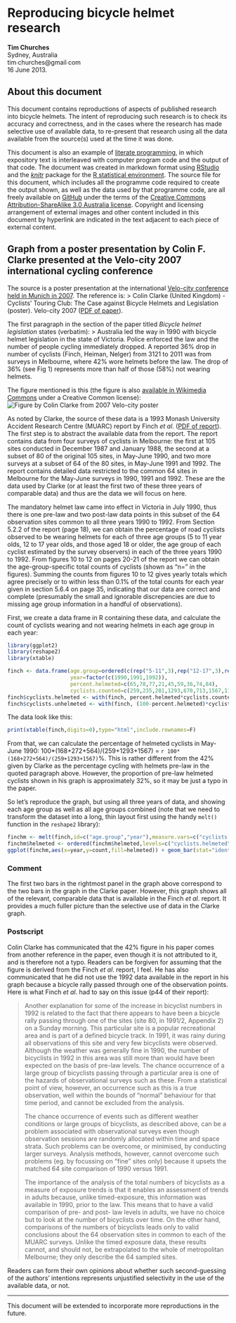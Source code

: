 Reproducing bicycle helmet research
===================================
**Tim Churches**  
Sydney, Australia  
tim∙churches@gmail∙com  
16 June 2013.

About this document
-------------------
This document contains reproductions of aspects of published research into bicycle helmets. The intent of reproducing such research is to check its accuracy and correctness, and in the cases where the research has made selective use of available data, to re-present that research using all the data available from the source(s) used at the time it was done.

This document is also an example of [literate programming](http://en.wikipedia.org/wiki/Literate_programming), in which expository text is interleaved with computer program code and the output of that code. The document was created in markdown format using [RStudio](http://www.rstudio.com) and the [_knitr_](http://yihui.name/knitr/) package for the [R statistical environment](http://www.r-project.org). The source file for this document, which includes all the programme code required to create the output shown, as well as the data used by that programme code, are all freely available on [GitHub](https://github.com/timchurches/meta-analyses/blob/master/benefits-of-reproducible-research/reproducing-bicycle-helmet-research.Rmd) under the terms of the [Creative Commons Attribution-ShareAlike 3.0 Australia license](http://http://creativecommons.org/licenses/by-sa/3.0/au/). Copyright and licensing arrangement of external images and other content included in this document by hyperlink are indicated in the text adjacent to each piece of external content. 

Graph from a poster presentation by Colin F. Clarke presented at the Velo-city 2007 international cycling conference
--------------------------------------------------------------------------------------------------------------------
The source is a poster presentation at the international [Velo-city conference held in Munich in 2007](http://www.nationaler-radverkehrsplan.de/eu-bund-laender/eu/velocity/schedule.phtml). The reference is:
> Colin Clarke (United Kingdom) - Cyclists' Touring Club: The Case against Bicycle Helmets and Legislation (poster). Velo-city 2007 ([PDF of paper](http://www.nationaler-radverkehrsplan.de/eu-bund-laender/eu/velocity/presentations/velocity2007_pp_17c_long_public.pdf)). 

The first paragraph in the section of the paper titled _Bicycle helmet legislation_ states (verbatim):
> Australia led the way in 1990 with bicycle helmet legislation in the state of Victoria. Police enforced the law and the number of people cycling immediately dropped. A reported 36% drop in number of cyclists (Finch, Heiman, Nelger) from 3121 to 2011 was from surveys in Melbourne, where 42% wore helmets before the law. The drop of 36% (see Fig 1) represents more than half of those (58%) not wearing helmets. 

The figure mentioned is this (the figure is also [available in Wikimedia Commons](http://en.wikipedia.org/wiki/File:36%25_reduction_in_cycling_Melbourne.jpg) under a Creative Common license):
![Figure by Colin Clarke from 2007 Velo-city poster](http://upload.wikimedia.org/wikipedia/commons/thumb/3/35/36%25_reduction_in_cycling_Melbourne.jpg/800px-36%25_reduction_in_cycling_Melbourne.jpg)

As noted by Clarke, the source of these data is a 1993 Monash University Accident Research Centre (MUARC) report by Finch _et al_. ([PDF of report](http://www.monash.edu.au/miri/research/reports/muarc045.pdf)). The first step is to abstract the available data from the report. The report contains data from four surveys of cyclists in Melbourne: the first at 105 sites conducted in December 1987 and January 1988, the second at a subset of 80 of the original 105 sites, in May-June 1990, and two more surveys at a subset of 64 of the 80 sites, in May-June 1991 and 1992. The report contains detailed data restricted to the common 64 sites in Melbourne for the May-June surveys in 1990, 1991 and 1992. These are the data used by Clarke (or at least the first two of these three years of comparable data) and thus are the data we will focus on here. 

The mandatory helmet law came into effect in Victoria in July 1990, thus there is one pre-law and two post-law data points in this subset of the 64 observation sites common to all three years 1990 to 1992.  From Section 5.2.2 of the report (page 18), we can obtain the percentage of road cyclists observed to be wearing helmets for each of three age groups (5 to 11 year olds, 12 to 17 year olds, and those aged 18 or older, the age group of each cyclist estimated by the survey observers) in each of the three years 1990 to 1992. From figures 10 to 12 on pages 20-21 of the report we can obtain the age-group-specific total counts of cyclists (shown as "n=" in the figures). Summing the counts from figures 10 to 12 gives yearly totals which agree precisely or to within less than 0.1% of the total counts for each year given in section 5.6.4 on page 35, indicating that our data are correct and complete (presumably the small and ignorable discrepencies are due to missing age group information in a handful of observations).

First, we create a data frame in R containing these data, and calculate the count of cyclists wearing and not wearing helmets in each age group in each year:

```r
library(ggplot2)
library(reshape2)
library(xtable)
```

```r
finch <- data.frame(age.group=ordered(c(rep("5-11",3),rep("12-17",3),rep("18+",3)),levels=c("5-11","12-17","18+")),
                    year=factor(c(1990,1991,1992)),
                    percent.helmeted=c(65,78,77,21,45,59,36,74,84),
                    cyclists.counted=c(259,235,281,1293,670,713,1567,1106,1483))
finch$cyclists.helmeted <- with(finch, percent.helmeted*cyclists.counted/100)
finch$cyclists.unhelmeted <- with(finch, (100-percent.helmeted)*cyclists.counted/100)
```

The data look like this:
```r
print(xtable(finch,digits=0),type="html",include.rownames=F)
``` 

From that, we can calculate the percentage of helmeted cyclists in May-June 1990: 100*(168+272+564)/(259+1293+1567) = `r 100*(168+272+564)/(259+1293+1567)`%. This is rather different from the 42% given by Clarke as the percentage cycling with helmets pre-law in the quoted paragraph above. However, the proportion of pre-law helmeted cyclists shown in his graph is approximately 32%, so it may be just a typo in the paper.

So let's reproduce the graph, but using all three years of data, and showing each age group as well as all age groups combined (note that we need to transform the dataset into a long, thin layout first using the handy `melt()` function in the `reshape2` library):

```r
finchm <- melt(finch,id=c("age.group","year"),measure.vars=c("cyclists.helmeted","cyclists.unhelmeted"),variable.name="helmeted",value.name="count")
finchm$helmeted <- ordered(finchm$helmeted,levels=c("cyclists.helmeted","cyclists.unhelmeted"), labels=c("Wearing helmet","Not wearing helmet"))
ggplot(finchm,aes(x=year,y=count,fill=helmeted)) + geom_bar(stat="identity") + facet_grid(. ~ age.group, margins=T, labeller=label_both) + scale_fill_brewer(type="qual", name="") + labs(x="Year of survey",y="Count of cyclists observed",title="Cyclist counts and helmet wearing in Melbourne, May-June 1990 to May-June 1992\n(Mandatory helmet laws introduced July 1990.)\nSource: Finch et al. Monash University Accident Research Centre Report No. 45, 1993") + theme_bw() 
```
### Comment
The first two bars in the rightmost panel in the graph above correspond to the two bars in the graph in the Clarke paper. However, this graph shows all of the relevant, comparable data that is available in the Finch _et al_. report. It provides a much fuller picture than the selective use of data in the Clarke graph.

### Postscript
Colin Clarke has communicated that the 42% figure in his paper comes from another reference in the paper, even though it is not attributed to it, and is therefore not a typo. Readers can be forgiven for assuming that the figure is derived from the Finch _et al_. report, I feel. He has also communicated that he did not use the 1992 data available in the report in his graph because a bicycle rally passed through one of the observation points. Here is what Finch _et al_. had to say on this issue (p44 of their report):

> Another explanation for some of the increase in bicyclist numbers in 1992 is related to the fact that there appears to have been a bicycle rally passing through one of the sites (site 80, in 1991/2, Appendix 2) on a Sunday morning. This particular site is a popular recreational area and is part of a defined bicycle track. In 1991, it was rainy during all observations of this site and very few bicyclists were observed. Although the weather was generally fine in 1990, the number of bicyclists in 1992 in this area was still more than would have been expected on the basis of pre-law levels. The chance occurrence of a large group of bicyclists passing through a particular area is one of the hazards of observational surveys such as these. From a statistical point of view, however, an occurrence such as this is a true observation, well within the bounds of “normal” behaviour for that time period, and cannot be excluded from the analysis.
> 
> The chance occurrence of events such as different weather conditions or large groups of bicyclists, as described above, can be a problem associated with observational surveys even though observation sessions are randomly allocated within time and space strata. Such problems can be overcome, or minimised, by conducting larger surveys. Analysis methods, however, cannot overcome such problems (eg. by focussing on “fine” sites only) because it upsets the matched 64 site comparison of 1990 versus 1991.
> 
> The importance of the analysis of the total numbers of bicyclists as a measure of exposure trends is that it enables an assessment of trends in adults because, unlike timed-exposure, this information was available in 1990, prior to the law. This means that to have a valid comparison of pre- and post- law levels in adults, we have no choice but to look at the number of bicyclists over time. On the other hand, comparisons of the numbers of bicyclists leads only to valid conclusions about the 64 observation sites in common to each of the MUARC surveys. Unlike the timed exposure data, these results cannot, and should not, be extrapolated to the whole of metropolitan Melbourne; they only describe the 64 sampled sites.

Readers can form their own opinions about whether such second-guessing of the authors' intentions represents unjustified selectivity in the use of the available data, or not.

---

This document will be extended to incorporate more reproductions in the future.




